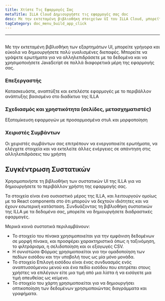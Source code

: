 ```yaml
---
title: Χτίστε Τις Εφαρμογές Σας
metaTitle: ILLA Cloud Δημιουργήστε τις εφαρμογές σας doc
desc: Με την εκτεταμένη βιβλιοθήκη στοιχείων UI του ILLA Cloud, μπορείτε γρήγορα και εύκολα να δημιουργήσετε εξαιρετικά γυαλισμένες διεπαφές
tagCategory: doc_menu_build_app_click
---
```


* * *

## <Heading hidden>Φτιάξτε τις εφαρμογές σας</Heading>

Με την εκτεταμένη βιβλιοθήκη των εξαρτημάτων UI, μπορείτε γρήγορα και εύκολα να δημιουργήσετε πολύ γυαλισμένες διεπαφές. Μπορείτε να γράψετε ερωτήματα για να αλληλεπιδράσετε με τα δεδομένα και να χρησιμοποιήσετε JavaScript σε πολλά διαφορετικά μέρη της εφαρμογής σας.

### Επεξεργαστής

Κατασκευάστε, αναπτύξτε και εκτελέστε εφαρμογές με το περιβάλλον ανάπτυξης βασισμένο στο διαδίκτυο της ILLA

### Σχεδιασμός και χρηστικότητα (σελίδες, μετασχηματιστές)

Εξατομίκευση εφαρμογών με προσαρμοσμένα στυλ και μορφοποίηση

### Χειριστές Συμβάντων

Οι χειριστές συμβάντων σας επιτρέπουν να ενεργοποιείτε ερωτήματα, να ελέγχετε στοιχεία και να εκτελείτε άλλες ενέργειες σε απάντηση στις αλληλεπιδράσεις του χρήστη

## Συγκέντρωση Συστατικών

Χρησιμοποιήστε τη βιβλιοθήκη των συστατικών UI της ILLA για να δημιουργήσετε το περιβάλλον χρήστη της εφαρμογής σας.

Τα στοιχεία είναι ένα ουσιαστικό μέρος της ILLA, και λειτουργούν ομοίως με τα React components στο ότι μπορούν να δεχτούν ιδιότητες και να έχουν εσωτερική κατάσταση. Συνδυάζοντας τη βιβλιοθήκη συστατικών της ILLA με τα δεδομένα σας, μπορείτε να δημιουργήσετε διαδραστικές εφαρμογές.

Μερικά κοινά συστατικά περιλαμβάνουν:

-   Το στοιχείο του πίνακα χρησιμοποιείται για την εμφάνιση δεδομένων σε μορφή πίνακα, και προσφέρει χαρακτηριστικά όπως η ταξινόμηση, το φιλτράρισμα, η σελιδοποίηση και οι εξαγωγές CSV.
-   Η συνιστώσα Φόρμας χρησιμοποιείται για την ομαδοποίηση των πεδίων εισόδου και την υποβολή τους ως μία μόνο μονάδα.
-   Το στοιχείο Επιλογή εισόδου είναι ένας συνδυασμός ενός αναπτυσσόμενου μενού και ένα πεδίο εισόδου που επιτρέπει στους χρήστες να επιλέγουν είτε μια τιμή από μια λίστα ή να εισάγετε μια τιμή απευθείας ως κείμενο.
-   Το στοιχείο του χάρτη χρησιμοποιείται για να δημιουργήσει οπτικοποίηση των δεδομένων χρησιμοποιώντας διαγράμματα και γραφήματα.
